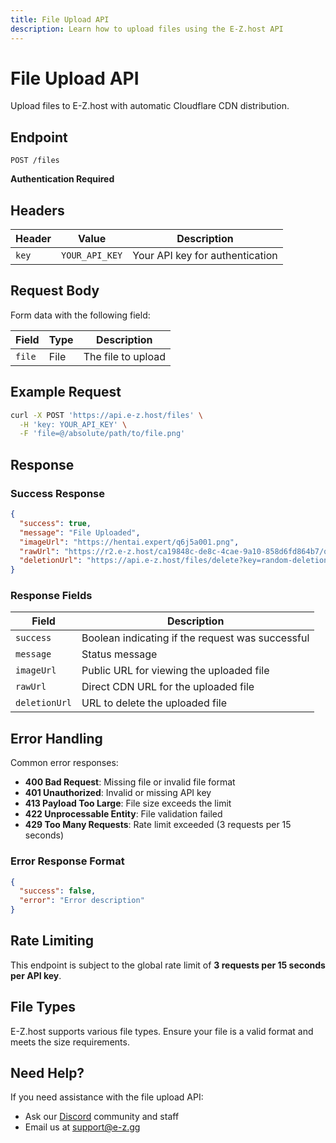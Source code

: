 ```yaml
---
title: File Upload API
description: Learn how to upload files using the E-Z.host API
---
```


# File Upload API

Upload files to E-Z.host with automatic Cloudflare CDN distribution.

## Endpoint

`POST /files`

**Authentication Required**

## Headers

| Header | Value | Description |
|--------|-------|-------------|
| `key` | `YOUR_API_KEY` | Your API key for authentication |

## Request Body

Form data with the following field:

| Field | Type | Description |
|-------|------|-------------|
| `file` | File | The file to upload |

## Example Request

```bash
curl -X POST 'https://api.e-z.host/files' \
  -H 'key: YOUR_API_KEY' \
  -F 'file=@/absolute/path/to/file.png'
```

## Response

### Success Response

```json
{
  "success": true,
  "message": "File Uploaded",
  "imageUrl": "https://hentai.expert/q6j5a001.png",
  "rawUrl": "https://r2.e-z.host/ca19848c-de8c-4cae-9a10-858d6fd864b7/q6j5a001.png",
  "deletionUrl": "https://api.e-z.host/files/delete?key=random-deletion-key"
}
```

### Response Fields

| Field | Description |
|-------|-------------|
| `success` | Boolean indicating if the request was successful |
| `message` | Status message |
| `imageUrl` | Public URL for viewing the uploaded file |
| `rawUrl` | Direct CDN URL for the uploaded file |
| `deletionUrl` | URL to delete the uploaded file |

## Error Handling

Common error responses:

- **400 Bad Request**: Missing file or invalid file format
- **401 Unauthorized**: Invalid or missing API key
- **413 Payload Too Large**: File size exceeds the limit
- **422 Unprocessable Entity**: File validation failed
- **429 Too Many Requests**: Rate limit exceeded (3 requests per 15 seconds)

### Error Response Format

```json
{
  "success": false,
  "error": "Error description"
}
```

## Rate Limiting

This endpoint is subject to the global rate limit of **3 requests per 15 seconds per API key**.

## File Types

E-Z.host supports various file types. Ensure your file is a valid format and meets the size requirements.

## Need Help?

If you need assistance with the file upload API:

- Ask our [Discord](https://discord.gg/ez) community and staff
- Email us at [support@e-z.gg](mailto:support@e-z.gg)
